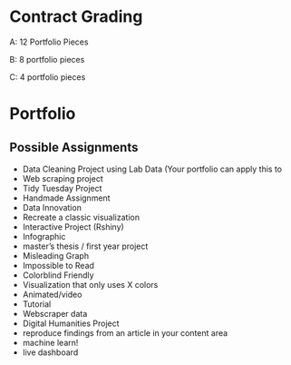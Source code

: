 # Contract Grading

A: 12 Portfolio Pieces

B: 8 portfolio pieces

C: 4 portfolio pieces


# Portfolio

## Possible Assignments

* Data Cleaning Project using Lab Data (Your portfolio can apply this to 
* Web scraping project
* Tidy Tuesday Project
* Handmade Assignment
* Data Innovation
* Recreate a classic visualization
* Interactive Project (Rshiny)
* Infographic
* master's thesis / first year project
* Misleading Graph
* Impossible to Read
* Colorblind Friendly
* Visualization that only uses X colors
* Animated/video
* Tutorial
* Webscraper data
* Digital Humanities Project
* reproduce findings from an article in your content area
* machine learn!
* live dashboard
